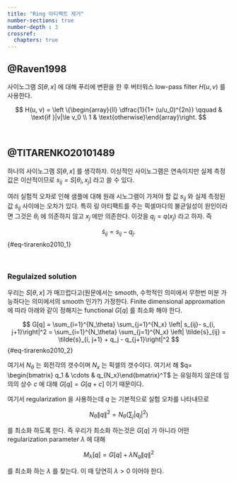 ```yaml
---
title: "Ring 아티팩트 제거"
number-sections: true
number-depth : 3
crossref:
  chapters: true
---
```



## @Raven1998

사이노그램 $S[\theta,\,x]$ 에 대해 푸리에 변환을 한 후 버터워스 low-pass filter $H(u, v)$ 를 사용한다.


$$
H(u, v) = \left \{\begin{array}{ll} \dfrac{1}{1+ (u/u_0)^{2n}} \qquad & \text{if }|v|\le v_0 \\ 1 & \text{otherwise}\end{array}\right.
$$ 


</br>


## @TITARENKO20101489 

하나의 사이노그램 $S[\theta, x]$ 를 생각하자. 이상적인 사이노그램은 연속이지만 실제 측정값은 이산적이므로 $s_{ij}= S[\theta_i, x_j]$ 라고 쓸 수 있다. 

여러 실험적 오차로 인해 샘플에 대해 원래 시노그램이 가져야 할 값 $s_{ij}$ 와 실제 측정된 값 $\tilde{s}_{ij}$ 사이에는 오차가 있다. 특히 링 아티팩트를 주는 픽셀마다의 불균일성이 원인이라면 그것은 $\theta_i$ 에 의존하지 않고 $x_j$ 에만 의존한다. 이것을 $q_j=q(x_j)$ 라고 하자. 즉

$$
\tilde{s}_{ij} = s_{ij} - q_j.
$$ {#eq-tirarenko2010_1}

</br> 

### Regulaized solution

우리는 $S[\theta,\,x]$ 가 매끄럽다고(원문에서는 smooth, 수학적인 의미에서 무한번 미분 가능하다는 의미에서의 smooth 인가?) 가정한다. Finite dimensional approxmation 에 따라 아래와 같이 정해지는 functional $G[q]$ 를 최소화 해야 한다.

$$
G[q] = \sum_{i=1}^{N_\theta} \sum_{j=1}^{N_x} \left| s_{ij}- s_{i, j+1}\right|^2 = \sum_{i=1}^{N_\theta} \sum_{j=1}^{N_x} \left| \tilde{s}_{ij} = \tilde{s}_{i, j+1} + q_j - q_{j+1}\right|^2
$$ {#eq-tirarenko2010_2}

여기서 $N_\theta$ 는 회전각의 갯수이며 $N_x$ 는 픽셀의 갯수이다. 여기서 해 $q= \begin{bmatrix} q_1 & \cdots & q_{N_x}\end{bmatrix}^T$ 는 유일하지 않은데 임의의 상수 $c$ 에 대해 $G[q] = G[q+c]$ 이기 때문이다. 

여기서 regularization 을 사용하는데 $q$ 는 기본적으로 실험 오차를 나타내므로 

$$
N_\theta \|q\|^2 = N_\theta \left(\sum_{j} |q_j|^2\right)
$$ 

를 최소화 하도록 한다. 즉 우리가 최소화 하는것은 $G[q]$ 가 아니라 어떤 regularization parameter $\lambda$ 에 대해 

$$
M_\lambda [q] = G[q] + \lambda N_q \|q\|^2
$$

를 최소화 하는 $\lambda$ 를 찾는다. 이 때 당연히 $\lambda > 0$ 이어야 한다.


